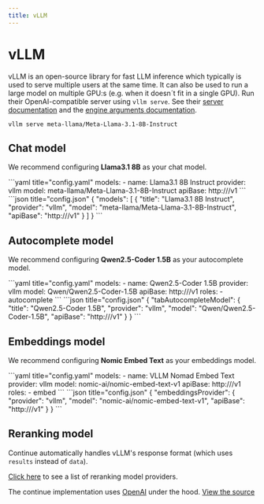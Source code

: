 ```yaml
---
title: vLLM
---
```



# vLLM

vLLM is an open-source library for fast LLM inference which typically is used to serve multiple users at the same time. It can also be used to run a large model on multiple GPU:s (e.g. when it doesn´t fit in a single GPU). Run their OpenAI-compatible server using `vllm serve`. See their [server documentation](https://docs.vllm.ai/en/latest/serving/openai_compatible_server.html) and the [engine arguments documentation](https://docs.vllm.ai/en/latest/usage/engine_args.html).

```shell
vllm serve meta-llama/Meta-Llama-3.1-8B-Instruct
```

## Chat model

We recommend configuring **Llama3.1 8B** as your chat model.

<Tabs groupId="config-example">
    <TabItem value="yaml" label="YAML">
    ```yaml title="config.yaml"
    models:
      - name: Llama3.1 8B Instruct
        provider: vllm
        model: meta-llama/Meta-Llama-3.1-8B-Instruct
        apiBase: http://<vllm chat endpoint>/v1
    ```
    </TabItem>
    <TabItem value="json" label="JSON">
    ```json title="config.json"
    {
      "models": [
        {
          "title": "Llama3.1 8B Instruct",
          "provider": "vllm",
          "model": "meta-llama/Meta-Llama-3.1-8B-Instruct",
          "apiBase": "http://<vllm chat endpoint>/v1"
        }
      ]
    }
    ```
    </TabItem>
</Tabs>

## Autocomplete model

We recommend configuring **Qwen2.5-Coder 1.5B** as your autocomplete model.

<Tabs groupId="config-example">
   <TabItem value="yaml" label="YAML">
   ```yaml title="config.yaml"
   models:
     - name: Qwen2.5-Coder 1.5B
       provider: vllm
       model: Qwen/Qwen2.5-Coder-1.5B
       apiBase: http://<vllm autocomplete endpoint>/v1
       roles:
         - autocomplete
   ```
   </TabItem>
   <TabItem value="json" label="JSON">
   ```json title="config.json"
   {
     "tabAutocompleteModel": {
        "title": "Qwen2.5-Coder 1.5B",
        "provider": "vllm",
        "model": "Qwen/Qwen2.5-Coder-1.5B",
        "apiBase": "http://<vllm autocomplete endpoint>/v1"
     }
   }
   ```
   </TabItem>
</Tabs>

## Embeddings model

We recommend configuring **Nomic Embed Text** as your embeddings model.

<Tabs groupId="config-example">
   <TabItem value="yaml" label="YAML">
   ```yaml title="config.yaml"
   models:
     - name: VLLM Nomad Embed Text 
       provider: vllm
       model: nomic-ai/nomic-embed-text-v1
       apiBase: http://<vllm embed endpoint>/v1
       roles:
         - embed
   ```
   </TabItem>
   <TabItem value="json" label="JSON">
   ```json title="config.json"
   {
     "embeddingsProvider": {
       "provider": "vllm",
       "model": "nomic-ai/nomic-embed-text-v1",
       "apiBase": "http://<vllm embed endpoint>/v1"
     }
   }
   ```
   </TabItem>
</Tabs>

## Reranking model

Continue automatically handles vLLM's response format (which uses `results` instead of `data`).

[Click here](../../model-roles/reranking.mdx) to see a list of reranking model providers.

The continue implementation uses [OpenAI](../top-level/openai.mdx) under the hood. [View the source](https://github.com/continuedev/continue/blob/main/core/llm/llms/Vllm.ts)